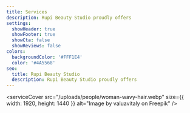 ```yaml
---
title: Services
description: Rupi Beauty Studio proudly offers
settings:
  showHeader: true
  showFooter: true
  showCta: false
  showReviews: false
colors:
  backgroundColor: '#FFF1E4'
  color: '#4A5568'
seo:
  title: Rupi Beauty Studio
  description: Rupi Beauty Studio proudly offers
---
```


<sectionTitle title="Rupi's Core Services" />

<serviceCover
  src="/uploads/people/woman-wavy-hair.webp"
  size={{ width: 1920, height: 1440 }}
  alt="Image by valuavitaly on Freepik"
/>
